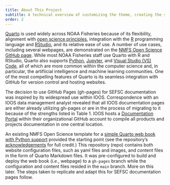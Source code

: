 ```yaml
---
title: About This Project
subtitle: A technical overview of customizing the theme, creating the skeleton template, and merging the two together
order: 2
---
```


[Quarto](https://quarto.org/){target="_blank"} is used widely across NOAA Fisheries because of its flexibility, alignment with [open science principles](https://open.science.gov/){target="_blank"}, integration with the [R](https://www.r-project.org/){target="_blank"} programming language and [RStudio](https://posit.co/download/rstudio-desktop/){target="_blank"}, and its relative ease of use. A number of use cases, including several webpages, are demonstrated on the [NMFS Open Science GitHub page](https://github.com/orgs/nmfs-opensci/repositories?q=quarto){target="_blank"}. While most NOAA Fisheries staff use Quarto with R and RStudio, Quarto also supports [Python](https://www.python.org/){target="_blank"}, [Jupyter](https://jupyter.org/){target="_blank"}, and [Visual Studio (VS) Code](https://code.visualstudio.com/){target="_blank"}, all of which are more common within the computer science and, in particular, the artifiicial intelligence and machine learning communities. One of the most compelling features of Quarto is its seamless integration with GitHub for version control and hosting websites.

The decision to use GitHub Pages (gh-pages) for SEFSC documentation was inspired by its widespread use within IOOS. Correspondence with an IOOS data management analyst revealed that all IOOS documentation pages are either already utilizing gh-pages or are in the process of migrating to it because of the strengths listed in Table 1. IOOS hosts a [Documentation Portal](https://ioos.github.io/){target="_blank"} within their organizational GitHub account to compile all products and projects documentation in one central location.

An existing NMFS Open Science template for a [simple Quarto web book with Python support](https://nmfs-opensci.github.io/NOAA-quarto-simple-python/){target="_blank"} provided the starting point (see the repository's [acknowledgements](https://nmfs-opensci.github.io/NOAA-quarto-simple-python/content/acknowledgements.html){target="_blank"} for full credit.) This repository (repo) contains both website configuration files, such as yaml files and images, and content files in the form of Quarto Markdown files. It was pre-configured to build and deploy the web book (*i.e.*, webpage) to a `gh-pages` branch while the configuration and content files resided in the `main` branch. More on this later. The steps taken to replicate and adapt this for SEFSC documentation pages follow.
